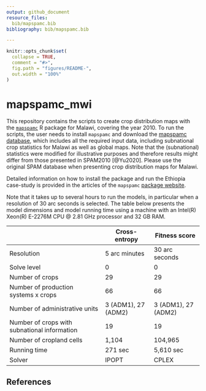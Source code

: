 ```yaml
---
output: github_document
resource_files:
  bib/mapspamc.bib
bibliography: bib/mapspamc.bib

---
```


<!-- README.md is generated from README.Rmd. Please edit that file -->

```r
knitr::opts_chunk$set(
  collapse = TRUE,
  comment = "#>",
  fig.path = "figures/README-",
  out.width = "100%"
)
```

# mapspamc_mwi

This repository contains the scripts to create crop distribution maps with the [`mapspamc`](https://github.com/michielvandijk/mapspamc) R package for Malawi, covering the year 2010. To run the scripts, the user needs to install `mapspamc` and download the [mapspamc database](https://doi.org/10.5281/zenodo.7031917), which includes all the required input data, including subnational crop statistics for Malawi as well as global maps. Note that the (subnational) statistics were modified for illustrative purposes and therefore results might differ from those presented in SPAM2010 [@Yu2020]. Please use the original SPAM database when presenting crop distribution maps for Malawi.

Detailed information on how to install the package and run the Ethiopia case-study is provided in the articles of the `mapspamc` [package website](https://michielvandijk.github.io/mapspamc/).

<!-- Additional information is available in a scientific journal article [@VanDijk2022b]. Please cite this article if you use the `mapspamc`package. -->

Note that it takes up to several hours to run the models, in particular when a resolution of 30 arc seconds is selected. The table below presents the model dimensions and model running time using a machine with an Intel(R) Xeon(R) E-2276M CPU \@ 2.81 GHz processor and 32 GB RAM.

|                                              | Cross-entropy        | Fitness score        |
|-----------------------------------|------------------|------------------|
| Resolution                                   | 5 arc minutes        | 30 arc seconds       |
| Solve level                                  | 0                    | 0                    |
| Number of crops                              | 29                   | 29                   |
| Number of production systems x crops         | 66                   | 66                   |
| Number of administrative units               | 3 (ADM1), 27 (ADM2)  | 3 (ADM1), 27 (ADM2)  |
| Number of crops with subnational information | 19                   | 19                   |
| Number of cropland cells                     | 1,104                | 104,965              |
| Running time                                 | 271 sec              | 5,610 sec            |
| Solver                                       | IPOPT                | CPLEX                |

## References
